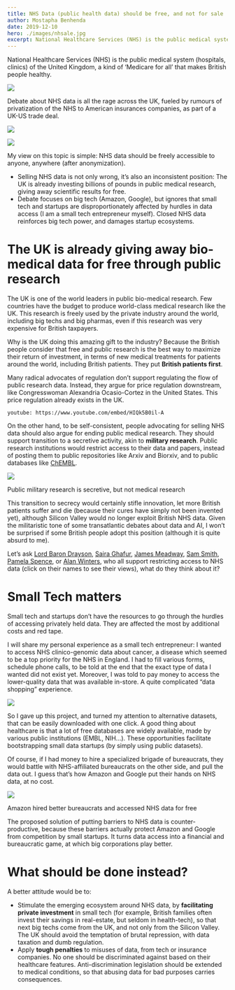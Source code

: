 ```yaml
---
title: NHS Data (public health data) should be free, and not for sale
author: Mostapha Benhenda
date: 2019-12-10
hero: ./images/nhsale.jpg
excerpt: National Healthcare Services (NHS) is the public medical system (hospitals, clinics) of the United Kingdom, a kind of ‘Medicare for all’ that makes British people healthy.
---
```

National Healthcare Services (NHS) is the public medical system (hospitals, clinics) of the United Kingdom, a kind of ‘Medicare for all’ that makes British people healthy.


![](https://miro.medium.com/max/880/1*7met372jiPvsiJLVaR0gdQ.jpeg)

Debate about NHS data is all the rage across the UK, fueled by rumours of privatization of the NHS to American insurances companies, as part of a UK-US trade deal.



![](https://miro.medium.com/max/480/1*UCHZo0fMCHQIWOMUNzVyIA.jpeg)


![](https://miro.medium.com/max/1400/1*gsm-G23vg_rRA5Uxk4DzYw.jpeg)

My view on this topic is simple: NHS data should be freely accessible to anyone, anywhere (after anonymization).

-   Selling NHS data is not only wrong, it’s also an inconsistent position: The UK is already investing billions of pounds in public medical research, giving away scientific results for free.
-   Debate focuses on big tech (Amazon, Google), but ignores that small tech and startups are disproportionately affected by hurdles in data access (I am a small tech entrepreneur myself). Closed NHS data reinforces big tech power, and damages startup ecosystems.

# The UK is already giving away bio-medical data for free through public research

The UK is one of the world leaders in public bio-medical research. Few countries have the budget to produce world-class medical research like the UK. This research is freely used by the private industry around the world, including big techs and big pharmas, even if this research was very expensive for British taxpayers.

Why is the UK doing this amazing gift to the industry? Because the British people consider that free and public research is the best way to maximize their return of investment, in terms of new medical treatments for patients around the world, including British patients. They put  **British patients first**.

Many radical advocates of regulation don’t support regulating the flow of public research data. Instead, they argue for price regulation downstream, like Congresswoman Alexandria Ocasio-Cortez in the United States. This price regulation already exists in the UK.

`youtube: https://www.youtube.com/embed/HIQk5B0il-A`

On the other hand, to be self-consistent, people advocating for selling NHS data should also argue for ending public medical research. They should support transition to a secretive activity, akin to  **military research**. Public research institutions would restrict access to their data and papers, instead of posting them to public repositories like Arxiv and Biorxiv, and to public databases like  [ChEMBL](https://www.ebi.ac.uk/chembl/).



![](https://miro.medium.com/max/800/1*iHj0HLtvAfsGS_jzHL0kcg.jpeg)

Public military research is secretive, but not medical research

This transition to secrecy would certainly stifle innovation, let more British patients suffer and die (because their cures have simply not been invented yet), although Silicon Valley would no longer exploit British NHS data. Given the militaristic tone of some transatlantic debates about data and AI, I won’t be surprised if some British people adopt this position (although it is quite absurd to me).

Let’s ask  [Lord Baron Drayson](https://www.bloomberg.com/news/articles/2019-07-18/a-former-science-minister-wants-to-fund-the-nhs-by-selling-patient-data),  [Saira Ghafur](https://www.kingsfund.org.uk/sites/default/files/2019-03/Saira%20Ghafur_0.pdf),  [James Meadway](https://www.theguardian.com/commentisfree/2019/dec/09/nhs-data-goldmine-value-private-companies),  [Sam Smith](https://www.prospectmagazine.co.uk/politics/nhs-election-health-data-amazon-brexit-sold-off-breach),  [Pamela Spence](https://www.ey.com/en_gl/life-sciences/how-we-can-place-a-value-on-health-care-data), or  [Alan Winters](https://www.thetimes.co.uk/article/us-tech-firms-want-access-to-10bn-nhs-health-data-zpqwkj6pp), who all support restricting access to NHS data (click on their names to see their views), what do they think about it?

# Small Tech matters

Small tech and startups don’t have the resources to go through the hurdles of accessing privately held data. They are affected the most by additional costs and red tape.

I will share my personal experience as a small tech entrepreneur: I wanted to access NHS clinico-genomic data about cancer, a disease which seemed to be a top priority for the NHS in England. I had to fill various forms, schedule phone calls, to be told at the end that the exact type of data I wanted did not exist yet. Moreover, I was told to pay money to access the lower-quality data that was available in-store. A quite complicated “data shopping” experience.



![](https://miro.medium.com/max/1200/1*ZVOoV8PAS_KMZtXTFtE1OQ.png)

So I gave up this project, and turned my attention to alternative datasets, that can be easily downloaded with one click. A good thing about healthcare is that a lot of free databases are widely available, made by various public institutions (EMBL, NIH…). These opportunities facilitate bootstrapping small data startups (by simply using public datasets).

Of course, if I had money to hire a specialized brigade of bureaucrats, they would battle with NHS-affiliated bureaucrats on the other side, and pull the data out. I guess that’s how Amazon and Google put their hands on NHS data, at no cost.



![](https://miro.medium.com/max/640/1*MmwQ3u4hkyFAz5boenqlcQ.jpeg)

Amazon hired better bureaucrats and accessed NHS data for free

The proposed solution of putting barriers to NHS data is counter-productive, because these barriers actually protect Amazon and Google from competition by small startups. It turns data access into a financial and bureaucratic game, at which big corporations play better.

# What should be done instead?

A better attitude would be to:

-   Stimulate the emerging ecosystem around NHS data, by  **facilitating private investment**  in small tech (for example, British families often invest their savings in real-estate, but seldom in health-tech), so that next big techs come from the UK, and not only from the Silicon Valley. The UK should avoid the temptation of brutal repression, with data taxation and dumb regulation.
-   Apply  **tough penalties**  to misuses of data, from tech or insurance companies. No one should be discriminated against based on their healthcare features. Anti-discrimination legislation should be extended to medical conditions, so that abusing data for bad purposes carries consequences.
